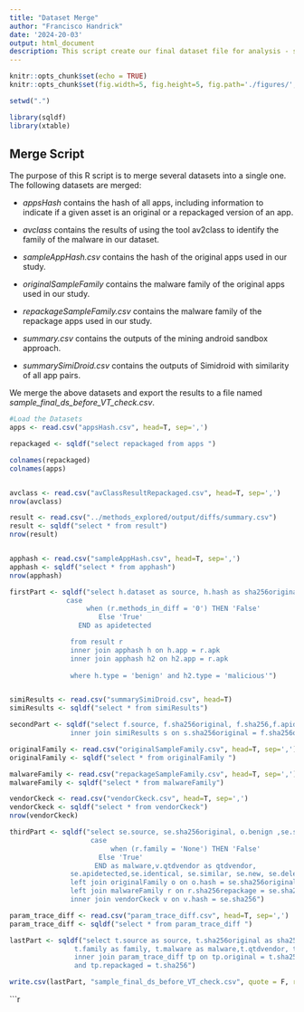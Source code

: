 ```yaml
---
title: "Dataset Merge"
author: "Francisco Handrick"
date: '2024-20-03'
output: html_document
description: This script create our final dataset file for analysis - sample_final_ds_before_VT_check.csv
---
```


```r
knitr::opts_chunk$set(echo = TRUE)
knitr::opts_chunk$set(fig.width=5, fig.height=5, fig.path='./figures/', dev=c('png', 'pdf'))

setwd(".")

library(sqldf)
library(xtable)
```

## Merge Script


The purpose of this R script is to merge several datasets into a single one. 
The following datasets are merged:

   * *appsHash* contains the hash of all apps, including information to indicate 
   if a given asset is an original or a repackaged version of an app. 
   
   * *avclass* contains the results of using the tool av2class to identify 
   the family of the malware in our dataset. 
   
   * *sampleAppHash.csv* contains the hash of the original apps used in our study. 
   
   * *originalSampleFamily* contains the malware family of the original apps used in our study. 
   
   * *repackageSampleFamily.csv* contains the malware family of the repackage apps used in our study. 
   
   * *summary.csv* contains the outputs of the mining android sandbox approach.
   
   * *summarySimiDroid.csv* contains the outputs of Simidroid with similarity of all app pairs.
   
We merge the above datasets and export the results to a file named *sample_final_ds_before_VT_check.csv*.   

```r

#Load the Datasets
apps <- read.csv("appsHash.csv", head=T, sep=',')

repackaged <- sqldf("select repackaged from apps ")

colnames(repackaged)
colnames(apps)


avclass <- read.csv("avClassResultRepackaged.csv", head=T, sep=',')
nrow(avclass)

result <- read.csv("../methods_explored/output/diffs/summary.csv")
result <- sqldf("select * from result")
nrow(result)


apphash <- read.csv("sampleAppHash.csv", head=T, sep=',')
apphash <- sqldf("select * from apphash")
nrow(apphash)

firstPart <- sqldf("select h.dataset as source, h.hash as sha256original, h2.hash as sha256,
              case
	               when (r.methods_in_diff = '0') THEN 'False'
	                  Else 'True' 
	             END as apidetected

               from result r 
               inner join apphash h on h.app = r.apk
               inner join apphash h2 on h2.app = r.apk
               
               where h.type = 'benign' and h2.type = 'malicious'")


simiResults <- read.csv("summarySimiDroid.csv", head=T)
simiResults <- sqldf("select * from simiResults")

secondPart <- sqldf("select f.source, f.sha256original, f.sha256,f.apidetected,s.identical, s.similar, s.new, s.deleted, s.similarity from firstPart f 
               inner join simiResults s on s.sha256original = f.sha256original and s.sha256 = f.sha256")

originalFamily <- read.csv("originalSampleFamily.csv", head=T, sep=',')
originalFamily <- sqldf("select * from originalFamily ")

malwareFamily <- read.csv("repackageSampleFamily.csv", head=T, sep=',')
malwareFamily <- sqldf("select * from malwareFamily")

vendorCkeck <- read.csv("vendorCkeck.csv", head=T, sep=',')
vendorCkeck <- sqldf("select * from vendorCkeck")
nrow(vendorCkeck)

thirdPart <- sqldf("select se.source, se.sha256original, o.benign ,se.sha256, r.family, 
                    case
	                     when (r.family = 'None') THEN 'False'
	                  Else 'True'
                     END as malware,v.qtdvendor as qtdvendor,
               se.apidetected,se.identical, se.similar, se.new, se.deleted, se.similarity from secondPart se 
               left join originalFamily o on o.hash = se.sha256original
               left join malwareFamily r on r.sha256repackage = se.sha256
               inner join vendorCkeck v on v.hash = se.sha256")

param_trace_diff <- read.csv("param_trace_diff.csv", head=T, sep=',')
param_trace_diff <- sqldf("select * from param_trace_diff ")

lastPart <- sqldf("select t.source as source, t.sha256original as sha256original, t.benign as benign, t.sha256 as sha256, 
                t.family as family, t.malware as malware,t.qtdvendor, t.apidetected as apidetected,tp.param_methods_in_diff as paramdetected, tp.trace_in_diff as tracedetected,                  t.identical as identical, t.similar as similar, t.new as new, t.deleted as deleted, t.similarity as similarity from thirdPart t 
                inner join param_trace_diff tp on tp.original = t.sha256original
                and tp.repackaged = t.sha256")

write.csv(lastPart, "sample_final_ds_before_VT_check.csv", quote = F, row.names = F)

```

```r





